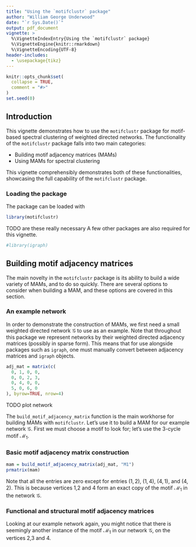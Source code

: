 ```yaml
---
title: "Using the `motifclustr` package"
author: "William George Underwood"
date: "`r Sys.Date()`"
output: pdf_document
vignette: >
  %\VignetteIndexEntry{Using the `motifclustr` package}
  %\VignetteEngine{knitr::rmarkdown}
  %\VignetteEncoding{UTF-8}
header-includes:
  - \usepackage{tikz}
---
```


```r
knitr::opts_chunk$set(
  collapse = TRUE,
  comment = "#>"
)
set.seed(0)
```

## Introduction

This vignette demonstrates how to use the `motifclustr` package for motif-based
spectral clustering of weighted directed networks.
The functionality of the `motifclustr` package falls into two main categories:

- Building motif adjacency matrices (MAMs)
- Using MAMs for spectral clustering

This vignette comprehensibly demonstrates both of these functionalities,
showcasing the full capability of the `motifclustr` package.

### Loading the package

The package can be loaded with
```r
library(motifclustr)
```

TODO are these really necessary
A few other packages are also required for this vignette.
```r
#library(igraph)
```

## Building motif adjacency matrices

The main novelty in the `motifclustr` package is its ability to
build a wide variety of MAMs, and to do so quickly.
There are several options to consider when building a MAM,
and these options are covered in this section.

### An example network

In order to demonstrate the construction of MAMs,
we first need a small weighted directed network $\mathcal{G}$ to use as an example.
Note that throughout this package we represent networks by their
weighted directed adjacency matrices (possibly in sparse form).
This means that for use alongside packages such as `igraph`,
one must manually convert between adjacency matrices and
`igraph` objects.

```r
adj_mat = matrix(c(
  0, 1, 0, 0,
  0, 0, 2, 3,
  0, 4, 0, 0,
  5, 0, 6, 0
), byrow=TRUE, nrow=4)
```

TODO plot network
\begin{tikzpicture}
\end{tikzpicture}

The `build_motif_adjacency_matrix` function is the main workhorse
for building MAMs with `motifclustr`.
Let's use it to build a MAM for our example network $\mathcal{G}$.
First we must choose a motif to look for; let's use the
3-cycle motif $\mathcal{M}_1$.

### Basic motif adjacency matrix construction

```r
mam = build_motif_adjacency_matrix(adj_mat, "M1")
prmatrix(mam)
```

Note that all the entries are zero except for entries
$(1,2)$,
$(1,4)$,
$(4,1)$,
and
$(4,2)$.
This is because vertices 1,2 and 4 form an exact copy of
the motif $\mathcal{M}_1$ in the network $\mathcal{G}$.

### Functional and structural motif adjacency matrices

Looking at our example network again,
you might notice that there is seemingly another instance
of the motif $\mathcal{M}_1$
in our network $\mathcal{G}$,
on the vertices 2,3 and 4.
